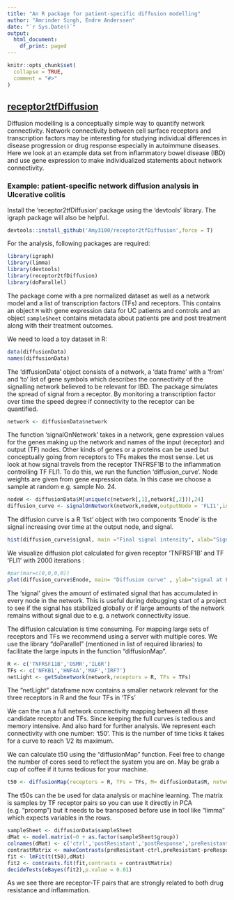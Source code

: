 ---
title: "An R package for patient-specific diffusion modelling"
author: "Amrinder Singh, Endre Anderssen"
date: "`r Sys.Date()`"
output:
  html_document:
    df_print: paged
---

```{r setup, include = FALSE}
knitr::opts_chunk$set(
  collapse = TRUE,
  comment = "#>"
)

```

## **[receptor2tfDiffusion](https://github.com/Amy3100/receptor2tfDiffusion)**

Diffusion modelling is a conceptually simple way to quantify network connectivity. Network connectivity between cell surface receptors and transcription factors may be interesting for studying individual differences in disease progression or drug response especially in autoimmune diseases. Here we look at an example data set from inflammatory bowel disease (IBD) and use gene expression to make individualized statements about network connectivity.


### Example: patient-specific network diffusion analysis in Ulcerative colitis 

Install the 'receptor2tfDiffusion' package using the 'devtools' library. The igraph package will also be helpful.

```{r}

devtools::install_github('Amy3100/receptor2tfDiffusion',force = T)

```

For the analysis, following packages are required:

```{r, message=FALSE, echo=FALSE}

library(igraph)
library(limma)
library(devtools)
library(receptor2tfDiffusion)
library(doParallel)

```
The package come with a pre normalized dataset as well as a network model and a list of transcription factors (TFs) and receptors. This contains an object `M` with gene expression data for UC patients and controls and an object `sampleSheet` contains metadata about patients pre and post treatment along with their treatment outcomes.

We need to load a toy dataset in R:

```{r, message=TRUE}

data(diffusionData)
names(diffusionData)

```

The 'diffusionData' object consists of a network, a 'data frame' with a 'from' and 'to' list of gene symbols which describes the connectivity of the signalling network believed to be relevant for IBD. The package simulates the spread of signal from a receptor. By monitoring a transcription factor over time the speed degree if connectivity to the receptor can be quantified. 

```{r}

network <- diffusionData$network 

```


The function 'signalOnNetwork' takes in a network, gene expression values for the genes making up the network and names of the input (receptor) and output (TF) nodes. Other kinds of genes or a proteins can be used but conceptually going from receptors to TFs makes the most sense. Let us look at how signal travels from the receptor TNFRSF1B to the inflammation controlling TF FLI1. To do this, we run the function 'diffusion_curve'. Node weights are given from gene expression data. In this case we choose a sample at random e.g. sample No. 24.  

```{r }

nodeW <- diffusionData$M[unique(c(network[,1],network[,2])),24]
diffusion_curve <- signalOnNetwork(network,nodeW,outputNode = 'FLI1',inputNode = 'TNFRSF1B',n = 2000)

```

The diffusion curve is a R 'list' object with two components 'Enode' is the signal increasing over time at the output node, and signal.

```{r, dpi=70, fig.width=8, fig.height=8}

hist(diffusion_curve$signal, main ="Final signal intensity", xlab="Signal" )

```

We visualize diffusion plot calculated for given receptor 'TNFRSF1B' and TF 'FLI1' with 2000 iterations :

```{r, dpi=70, fig.width=8, fig.height=8}

#par(mar=c(0,0,0,0))
plot(diffusion_curve$Enode, main= "Diffusion curve" , ylab="signal at FLI1", xlab="time ticks")

```


The 'signal' gives the amount of estimated signal that has accumulated in every node in the network. This is useful during debugging start of a project to see if the signal has stabilized globally or if large amounts of the network remains without signal due to e.g. a network connectivity issue.

The diffusion calculation is time consuming. For mapping large sets of receptors and TFs we recommend using a server with multiple cores. We use the library "doParallel" (mentioned in list of required libraries) to facilitate the large inputs in the function "diffusionMap".


```{r, warning=FALSE}

R <- c('TNFRSF11B','OSMR','IL6R')
TFs <- c('NFKB1','HNF4A','MAF','IRF7')
netLight <- getSubnetwork(network,receptors = R, TFs = TFs)

```

The "netLight" dataframe now contains a smaller network relevant for the three receptors in R and the four TFs in 'TFs'

We can the run a full network connectivity mapping between all these candidate receptor and TFs. Since keeping the full curves is tedious and memory intensive. And also hard for further analysis. We represent each connectivity with one number: 't50'. This is the number of time ticks it takes for a curve to reach 1/2 its maximum. 

We can calculate t50 using the "diffusionMap" function. Feel free to change the number of cores seed to reflect the system you are on. May be grab a cup of coffee if it turns tedious for your machine. 

```{r}

t50 <- diffusionMap(receptors = R, TFs = TFs, M= diffusionData$M, network = netLight, nCores = 2, nTicks = 1000) 

```

The t50s can the be used for data analysis or machine learning. The matrix is samples by TF receptor pairs so you can use it directly in PCA (e.g. "prcomp") but it needs to be transposed before use in tool like "limma" which expects variables in the rows.

```{r message=T}

sampleSheet <- diffusionData$sampleSheet
dMat <- model.matrix(~0 + as.factor(sampleSheet$group))
colnames(dMat) <- c('ctrl','postResistant','postResponse','preResistant','preResponse')
contrastMatrix <- makeContrasts(preResistant-ctrl,preResistant-preResponse,levels = dMat)
fit <- lmFit(t(t50),dMat)
fit2 <- contrasts.fit(fit,contrasts = contrastMatrix)
decideTests(eBayes(fit2),p.value = 0.01)

```
As we see there are receptor-TF pairs that are strongly related to both drug resistance and inflammation.

